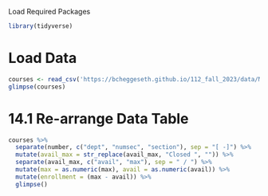 Load Required Packages
```r
library(tidyverse)
```

# Load Data
```r
courses <- read_csv('https://bcheggeseth.github.io/112_fall_2023/data/Mac2022Courses.csv')
glimpse(courses)
```
# 14.1 Re-arrange Data Table
```r
courses %>% 
  separate(number, c("dept", "numsec", "section"), sep = "[ -]") %>% 
  mutate(avail_max = str_replace(avail_max, "Closed ", "")) %>% 
  separate(avail_max, c("avail", "max"), sep = " / ") %>% 
  mutate(max = as.numeric(max), avail = as.numeric(avail)) %>% 
  mutate(enrollment = (max - avail)) %>% 
  glimpse()
```

